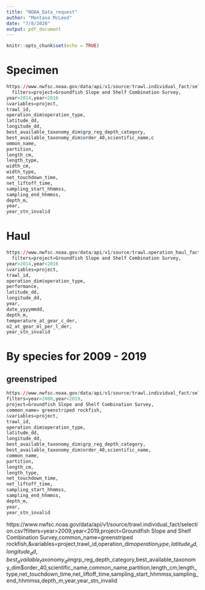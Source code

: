 ```yaml
---
title: "NOAA_Data_request"
author: "Montana McLeod"
date: "7/8/2020"
output: pdf_document
---
```


```r
knitr::opts_chunk$set(echo = TRUE)
```

# Specimen
```r
https://www.nwfsc.noaa.gov/data/api/v1/source/trawl.individual_fact/selection.csv?
  filters=project=Groundfish Slope and Shelf Combination Survey,
year>2014,year<2016
&variables=project,
trawl_id,
operation_dim$operation_type,
latitude_dd,
longitude_dd,
best_available_taxonomy_dim$grp_reg_depth_category,
best_available_taxonomy_dim$order_40,scientific_name,c
ommon_name,
partition,
length_cm,
length_type,
width_cm,
width_type,
net_touchdown_time,
net_liftoff_time,
sampling_start_hhmmss,
sampling_end_hhmmss,
depth_m,
year,
year_stn_invalid
```


# Haul
```r
https://www.nwfsc.noaa.gov/data/api/v1/source/trawl.operation_haul_fact/selection.csv?
  filters=project=Groundfish Slope and Shelf Combination Survey,
year>2014,year<2016
&variables=project,
trawl_id,
operation_dim$operation_type,
performance,
latitude_dd,
longitude_dd,
year,
date_yyyymmdd,
depth_m,
temperature_at_gear_c_der,
o2_at_gear_ml_per_l_der,
year_stn_invalid
```

# By species for 2009 - 2019
## greenstriped
```r
https://www.nwfsc.noaa.gov/data/api/v1/source/trawl.individual_fact/selection.csv?
filters=year>2008,year<2019,
project=Groundfish Slope and Shelf Combination Survey,
common_name= greenstriped rockfish,
&variables=project,
trawl_id,
operation_dim$operation_type,
latitude_dd,
longitude_dd,
best_available_taxonomy_dim$grp_reg_depth_category,
best_available_taxonomy_dim$order_40,scientific_name,
common_name,
partition,
length_cm,
length_type,
net_touchdown_time,
net_liftoff_time,
sampling_start_hhmmss,
sampling_end_hhmmss,
depth_m,
year,
year_stn_invalid
```
https://www.nwfsc.noaa.gov/data/api/v1/source/trawl.individual_fact/selection.csv?filters=year>2009,year<2019,project=Groundfish Slope and Shelf Combination Survey,common_name=greenstriped rockfish,&variables=project,trawl_id,operation_dim$operation_type,latitude_dd,longitude_dd,best_available_taxonomy_dim$grp_reg_depth_category,best_available_taxonomy_dim$order_40,scientific_name,common_name,partition,length_cm,length_type,net_touchdown_time,net_liftoff_time,sampling_start_hhmmss,sampling_end_hhmmss,depth_m,year,year_stn_invalid


